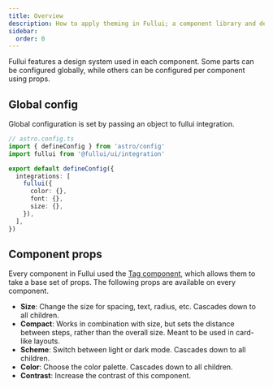 ```yaml
---
title: Overview
description: How to apply theming in Fullui; a component library and design system built for Astro.
sidebar:
  order: 0
---
```


Fullui features a design system used in each component. Some parts can be configured globally, while others can be configured per component using props.

## Global config
Global configuration is set by passing an object to fullui integration.

```ts
// astro.config.ts
import { defineConfig } from 'astro/config'
import fullui from '@fullui/ui/integration'

export default defineConfig({
  integrations: [
    fullui({
      color: {},
      font: {},
      size: {},
    }),
  ],
})
```

## Component props
Every component in Fullui used the [Tag component](/utility/tag), which allows them to take a base set of props. The following props are available on every component.

- **Size**: Change the size for spacing, text, radius, etc. Cascades down to all children.
- **Compact**: Works in combination with size, but sets the distance between steps, rather than the overall size. Meant to be used in card-like layouts.
- **Scheme**: Switch between light or dark mode. Cascades down to all children.
- **Color**: Choose the color palette. Cascades down to all children.
- **Contrast**: Increase the contrast of this component.